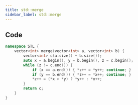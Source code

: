 ```yaml
---
title: std::merge
sidebar_label: std::merge
---
```


## Code

```cpp
namespace STL {
    vector<int> merge(vector<int> a, vector<int> b) {
        vector<int> c(a.size() + b.size());
        auto x = a.begin(), y = b.begin(), z = c.begin();
        while (z != c.end()) {
            if (x == a.end()) { *z++ = *y++; continue; }
            if (y == b.end()) { *z++ = *x++; continue; }
            *z++ = (*x > *y) ? *y++ : *x++;
        }
        return c;
    }
}

```
